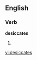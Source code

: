 
==English==

===Verb===
'''desiccates'''

# {{third-person singular of|[[desiccate]]}}

[[vi:desiccates]]